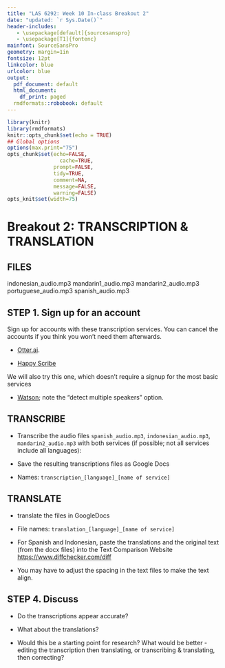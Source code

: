 ```yaml
---
title: "LAS 6292: Week 10 In-class Breakout 2"
date: "updated: `r Sys.Date()`"
header-includes:
   - \usepackage[default]{sourcesanspro}
   - \usepackage[T1]{fontenc}
mainfont: SourceSansPro
geometry: margin=1in
fontsize: 12pt
linkcolor: blue
urlcolor: blue
output:
  pdf_document: default
  html_document:
    df_print: paged
  rmdformats::robobook: default
---
```



```r
library(knitr)
library(rmdformats)
knitr::opts_chunk$set(echo = TRUE)
## Global options
options(max.print="75")
opts_chunk$set(echo=FALSE,
	             cache=TRUE,
               prompt=FALSE,
               tidy=TRUE,
               comment=NA,
               message=FALSE,
               warning=FALSE)
opts_knit$set(width=75)
```

# Breakout 2: TRANSCRIPTION & TRANSLATION

## **FILES**  

indonesian_audio.mp3
mandarin1_audio.mp3
mandarin2_audio.mp3
portuguese_audio.mp3
spanish_audio.mp3

## STEP 1. Sign up for an account 

Sign up for accounts with these transcription services. You can cancel the accounts if you think you won't need them afterwards.

* [Otter.ai](https://otter.ai/login).

* [Happy Scribe](https://www.happyscribe.com/)

We will also try this one, which doesn't require a signup for the most basic services

* [Watson](https://speech-to-text-demo.ng.bluemix.net/); note the "detect multiple speakers" option.


## TRANSCRIBE 

* Transcribe the audio files `spanish_audio.mp3`, `indonesian_audio.mp3`, `mandarin2_audio.mp3` with both services (if possible; not all services include all languages):  
    
* Save the resulting transcriptions files as Google Docs 

* Names: `transcription_[language]_[name of service]`  


## TRANSLATE

* translate the files in GoogleDocs 

* File names: `translation_[language]_[name of service]`  

* For Spanish and Indonesian, paste the translations and the original text (from the docx files) into the Text Comparison Website [https://www.diffchecker.com/diff](https://www.diffchecker.com/diff)

* You may have to adjust the spacing in the text files to make the text align.  

## **STEP 4. **Discuss  

* Do the transcriptions appear accurate? 

* What about the translations? 

* Would this be a starting point for research? What would be better - editing the transcription then translating, or transcribing & translating, then correcting? 
